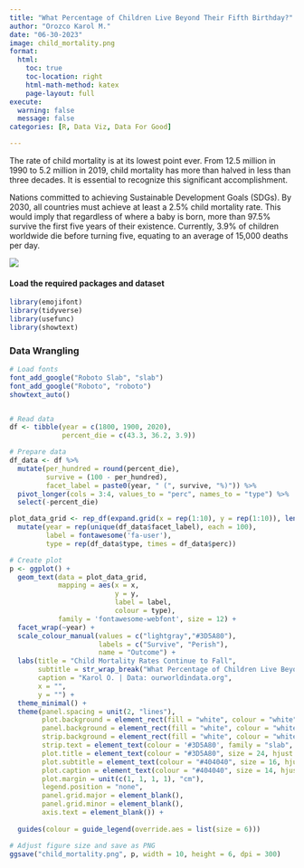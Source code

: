 ```yaml
---
title: "What Percentage of Children Live Beyond Their Fifth Birthday?"
author: "Orozco Karol M."
date: "06-30-2023"
image: child_mortality.png
format:
  html:
    toc: true
    toc-location: right
    html-math-method: katex
    page-layout: full
execute: 
  warning: false
  message: false
categories: [R, Data Viz, Data For Good]

---
```


The rate of child mortality is at its lowest point ever. From 12.5 million in 1990 to 5.2 million in 2019, child mortality has more than halved in less than three decades. It is essential to recognize this significant accomplishment.

Nations committed to achieving Sustainable Development Goals (SDGs). By 2030, all countries must achieve at least a 2.5% child mortality rate. This would imply that regardless of where a baby is born, more than 97.5% survive the first five years of their existence. Currently, 3.9% of children worldwide die before turning five, equating to an average of 15,000 deaths per day.

![](child_mortality.png)


#### Load the required packages and dataset

```r
library(emojifont)
library(tidyverse)
library(usefunc)
library(showtext)
```

### Data Wrangling

```r

# Load fonts
font_add_google("Roboto Slab", "slab")
font_add_google("Roboto", "roboto")
showtext_auto()


# Read data
df <- tibble(year = c(1800, 1900, 2020),
             percent_die = c(43.3, 36.2, 3.9))

# Prepare data
df_data <- df %>%
  mutate(per_hundred = round(percent_die),
         survive = (100 - per_hundred),
         facet_label = paste0(year, " (", survive, "%)")) %>%
  pivot_longer(cols = 3:4, values_to = "perc", names_to = "type") %>%
  select(-percent_die)

plot_data_grid <- rep_df(expand.grid(x = rep(1:10), y = rep(1:10)), length(unique(df_data$facet_label))) %>%
  mutate(year = rep(unique(df_data$facet_label), each = 100),
         label = fontawesome('fa-user'),
         type = rep(df_data$type, times = df_data$perc))

# Create plot
p <- ggplot() +
  geom_text(data = plot_data_grid,
            mapping = aes(x = x,
                          y = y,
                          label = label,
                          colour = type),
            family = 'fontawesome-webfont', size = 12) +
  facet_wrap(~year) +
  scale_colour_manual(values = c("lightgray","#3D5A80"),
                      labels = c("Survive", "Perish"),
                      name = "Outcome") +
  labs(title = "Child Mortality Rates Continue to Fall",
       subtitle = str_wrap_break("What Percentage of Children Live Beyond Their Fifth Birthday?\n\n", 70),
       caption = "Karol O. | Data: ourworldindata.org",
       x = "",
       y = "") +
  theme_minimal() +
  theme(panel.spacing = unit(2, "lines"),
        plot.background = element_rect(fill = "white", colour = "white"),
        panel.background = element_rect(fill = "white", colour = "white"),
        strip.background = element_rect(fill = "white", colour = "white"),
        strip.text = element_text(colour = '#3D5A80', family = "slab", size = 16),
        plot.title = element_text(colour = "#3D5A80", size = 24, hjust = 0.5, family = "slab"),
        plot.subtitle = element_text(colour = "#404040", size = 16, hjust = 0.5, family = "slab"),
        plot.caption = element_text(colour = "#404040", size = 14, hjust = 0.01, family = "slab"),
        plot.margin = unit(c(1, 1, 1, 1), "cm"),
        legend.position = "none",
        panel.grid.major = element_blank(),
        panel.grid.minor = element_blank(),
        axis.text = element_blank()) +
   
  guides(colour = guide_legend(override.aes = list(size = 6)))

# Adjust figure size and save as PNG
ggsave("child_mortality.png", p, width = 10, height = 6, dpi = 300)

```
